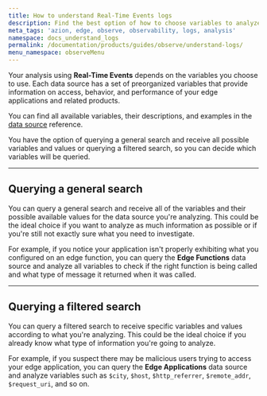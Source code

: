 ```yaml
---
title: How to understand Real-Time Events logs
description: Find the best option of how to choose variables to analyze your logs.
meta_tags: 'azion, edge, observe, observability, logs, analysis'
namespace: docs_understand_logs
permalink: /documentation/products/guides/observe/understand-logs/
menu_namespace: observeMenu
---
```



Your analysis using **Real-Time Events** depends on the variables you choose to use. Each data source has a set of preorganized variables that provide information on access, behavior, and performance of your edge applications and related products.

You can find all available variables, their descriptions, and examples in the [data source](/en/documentation/products/observe/real-time-events/#data-sources) reference.

You have the option of querying a general search and receive all possible variables and values or querying a filtered search, so you can decide which variables will be queried.

<LinkButton link="/en/documentation/products/guides/observe/add-filters-events/" label="go to add filters guide" severity="secondary" target="_blank" />

---

## Querying a general search

You can query a general search and receive all of the variables and their possible available values for the data source you're analyzing. This could be the ideal choice if you want to analyze as much information as possible or if you're still not exactly sure what you need to investigate.

For example, if you notice your application isn't properly exhibiting what you configured on an edge function, you can query the **Edge Functions** data source and analyze all variables to check if the right function is being called and what type of message it returned when it was called.

---

## Querying a filtered search

You can query a filtered search to receive specific variables and values according to what you're analyzing. This could be the ideal choice if you already know what type of information you're going to analyze.

For example, if you suspect there may be malicious users trying to access your edge application, you can query the **Edge Applications** data source and analyze variables such as `$city`, `$host`, `$http_referrer`, `$remote_addr`, `$request_uri`, and so on.
<br /><br />

